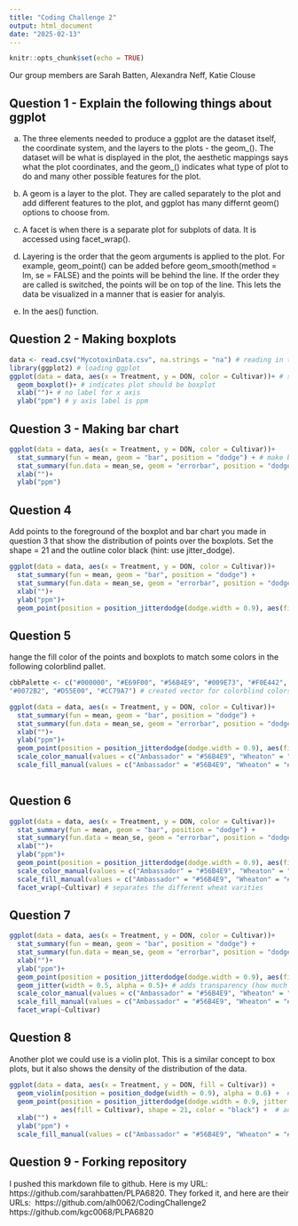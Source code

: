 ```yaml
---
title: "Coding Challenge 2"
output: html_document
date: "2025-02-13"
---
```


```r
knitr::opts_chunk$set(echo = TRUE)
```
Our group members are Sarah Batten, Alexandra Neff, Katie Clouse

## Question 1 - Explain the following things about ggplot
a. The three elements needed to produce a ggplot are the dataset itself, the coordinate system, and the layers to the plots - the geom_(). The dataset will be what is displayed in the plot, the aesthetic mappings says what the plot coordinates, and the geom_() indicates what type of plot to do and many other possible features for the plot. 

b. A geom is a layer to the plot. They are called separately to the plot and add different features to the plot, and ggplot has many differnt geom() options to choose from. 

c. A facet is when there is a separate plot for subplots of data. It is accessed using facet_wrap(). 

d. Layering is the order that the geom arguments is applied to the plot. For example, geom_point() can be added before geom_smooth(method = lm, se = FALSE) and the points will be behind the line. If the order they are called is switched, the points will be on top of the line. This lets the data be visualized in a manner that is easier for analyis. 

e. In the aes() function. 

## Question 2 - Making boxplots

```r
data <- read.csv("MycotoxinData.csv", na.strings = "na") # reading in the data, specifying to not include the na values
library(ggplot2) # loading ggplot
ggplot(data = data, aes(x = Treatment, y = DON, color = Cultivar))+ # state what data to use and what the axes are, use the Cultivar variable to assign colors
  geom_boxplot()+ # indicates plot should be boxplot
  xlab("")+ # no label for x axis
  ylab("ppm") # y axis label is ppm
```
## Question 3 - Making bar chart
```r
ggplot(data = data, aes(x = Treatment, y = DON, color = Cultivar))+
  stat_summary(fun = mean, geom = "bar", position = "dodge") + # make bar plot with the mean shown and the bars not overlapping 
  stat_summary(fun.data = mean_se, geom = "errorbar", position = "dodge")+ # shows standard error without overlapping
  xlab("")+
  ylab("ppm")
```

## Question 4 
Add points to the foreground of the boxplot and bar chart you made in question 3
that show the distribution of points over the boxplots. Set the shape = 21 and the outline
color black (hint: use jitter_dodge).

```r
ggplot(data = data, aes(x = Treatment, y = DON, color = Cultivar))+
  stat_summary(fun = mean, geom = "bar", position = "dodge") +
  stat_summary(fun.data = mean_se, geom = "errorbar", position = "dodge")+
  xlab("")+
  ylab("ppm")+
  geom_point(position = position_jitterdodge(dodge.width = 0.9), aes(fill = Cultivar), shape = 21, color = "black") # adds the data points to the blot, placed in front of the dodged boxplots

```

## Question 5
hange the fill color of the points and boxplots to match some colors in the
following colorblind pallet.

```r
cbbPalette <- c("#000000", "#E69F00", "#56B4E9", "#009E73", "#F0E442",
"#0072B2", "#D55E00", "#CC79A7") # created vector for colorblind colors, ended up not using

ggplot(data = data, aes(x = Treatment, y = DON, color = Cultivar))+
  stat_summary(fun = mean, geom = "bar", position = "dodge") +
  stat_summary(fun.data = mean_se, geom = "errorbar", position = "dodge")+
  xlab("")+
  ylab("ppm")+
  geom_point(position = position_jitterdodge(dodge.width = 0.9), aes(fill = Cultivar), shape = 21, color = "black")+
  scale_color_manual(values = c("Ambassador" = "#56B4E9", "Wheaton" = "#F0E442"))+ 
  scale_fill_manual(values = c("Ambassador" = "#56B4E9", "Wheaton" = "#F0E442")) # makes the points and SE bars the colors selected from the palatte
  
```

## Question 6

```r
ggplot(data = data, aes(x = Treatment, y = DON, color = Cultivar))+
  stat_summary(fun = mean, geom = "bar", position = "dodge") +
  stat_summary(fun.data = mean_se, geom = "errorbar", position = "dodge")+
  xlab("")+
  ylab("ppm")+
  geom_point(position = position_jitterdodge(dodge.width = 0.9), aes(fill = Cultivar), shape = 21, color = "black")+
  scale_color_manual(values = c("Ambassador" = "#56B4E9", "Wheaton" = "#F0E442"))+ 
  scale_fill_manual(values = c("Ambassador" = "#56B4E9", "Wheaton" = "#F0E442"))+
  facet_wrap(~Cultivar) # separates the different wheat varities
```

## Question 7

```r
ggplot(data = data, aes(x = Treatment, y = DON, color = Cultivar))+
  stat_summary(fun = mean, geom = "bar", position = "dodge") +
  stat_summary(fun.data = mean_se, geom = "errorbar", position = "dodge")+
  xlab("")+
  ylab("ppm")+
  geom_point(position = position_jitterdodge(dodge.width = 0.9), aes(fill = Cultivar), shape = 21, color = "black")+
  geom_jitter(width = 0.5, alpha = 0.5)+ # adds transparency (how much is dictated by alpha) to the points
  scale_color_manual(values = c("Ambassador" = "#56B4E9", "Wheaton" = "#F0E442"))+ 
  scale_fill_manual(values = c("Ambassador" = "#56B4E9", "Wheaton" = "#F0E442"))+
  facet_wrap(~Cultivar)
```

## Question 8
Another plot we could use is a violin plot. This is a similar concept to box plots, but it also shows the density of the distribution of the data. 

```r
ggplot(data = data, aes(x = Treatment, y = DON, fill = Cultivar)) +
  geom_violin(position = position_dodge(width = 0.9), alpha = 0.6) +  # violin plot with dodge for separation
  geom_point(position = position_jitterdodge(dodge.width = 0.9, jitter.width = 0.2), 
             aes(fill = Cultivar), shape = 21, color = "black") +  # add individual points
  xlab("") +
  ylab("ppm") +
  scale_fill_manual(values = c("Ambassador" = "#56B4E9", "Wheaton" = "#F0E442"))
```

## Question 9 - Forking repository
I pushed this markdown file to github. Here is my URL: https://github.com/sarahbatten/PLPA6820. They forked it, and here are their URLs: ​
https://github.com/alh0062/CodingChallenge2
https://github.com/kgc0068/PLPA6820
